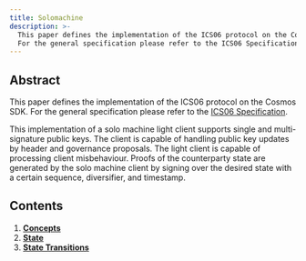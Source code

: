 ```yaml
---
title: Solomachine
description: >-
  This paper defines the implementation of the ICS06 protocol on the Cosmos SDK.
  For the general specification please refer to the ICS06 Specification.
---
```


## Abstract

This paper defines the implementation of the ICS06 protocol on the Cosmos SDK. For the general
specification please refer to the [ICS06 Specification](https://github.com/cosmos/ibc/tree/master/spec/client/ics-006-solo-machine-client).

This implementation of a solo machine light client supports single and multi-signature public
keys. The client is capable of handling public key updates by header and governance proposals.
The light client is capable of processing client misbehaviour. Proofs of the counterparty state
are generated by the solo machine client by signing over the desired state with a certain sequence,
diversifier, and timestamp.

## Contents

1. **[Concepts](/ibc/v10.1.x/light-clients/solomachine/concepts)**
2. **[State](/ibc/v10.1.x/light-clients/solomachine/state)**
3. **[State Transitions](/ibc/v10.1.x/light-clients/solomachine/state_transitions)**

